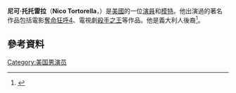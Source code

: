 {{Infobox person
| name = Nico Tortorella
| image =
| image_size = 
| caption = 
| birth_name = 
| birth_date = {{birth date and age|1988|7|30}}
| birth_place = 美國[[伊利諾州|伊利諾州]][[威爾梅特|威爾梅特]]
| occupation = 演員，模特
| years_active = 2009–現在
}}
'''尼可·托托雷拉'''（'''Nico Tortorella'''，{{bd|1988年|7月30日}}）是[[美國|美國]]的一位[[演員|演員]]和[[模特|模特]]。他出演過的著名作品包括電影[[奪命狂呼4|奪命狂呼4]]、電視劇[[殺手之王|殺手之王]]等作品。他是義大利人後裔<ref>{{cite web|url=http://www.suntimes.com/entertainment/television/19700419-421/wilmettes-nico-tortorella-makes-his-exit-from-the-following.html |title=Wilmette’s Nico Tortorella talks about his fate on ‘The Following’ - Chicago Sun-Times |publisher=Suntimes.com |date= |accessdate=2014-02-16}}</ref>。
==參考資料==
{{reflist}}
[[Category:美国男演员|Category:美国男演员]]